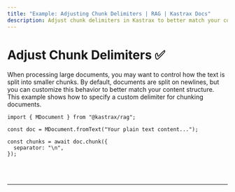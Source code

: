 ```yaml
---
title: "Example: Adjusting Chunk Delimiters | RAG | Kastrax Docs"
description: Adjust chunk delimiters in Kastrax to better match your content structure.
---
```



# Adjust Chunk Delimiters ✅

When processing large documents, you may want to control how the text is split into smaller chunks. By default, documents are split on newlines, but you can customize this behavior to better match your content structure. This example shows how to specify a custom delimiter for chunking documents.

```tsx copy
import { MDocument } from "@kastrax/rag";

const doc = MDocument.fromText("Your plain text content...");

const chunks = await doc.chunk({
  separator: "\n",
});
```

<br />
<br />
<hr className="dark:border-[#404040] border-gray-300" />
<br />
<br />
<GithubLink
  link={
    "https://github.com/kastrax-ai/kastrax/blob/main/examples/basics/rag/adjust-chunk-delimiters"
  }
/>
